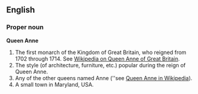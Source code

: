 ==English==
===Proper noun===
'''Queen Anne'''

# The first monarch of the Kingdom of Great Britain, who reigned from 1702 through 1714.  See [[w:Anne of Great Britain|Wikipedia on Queen Anne of Great Britain]].
# The style (of architecture, furniture, etc.) popular during the reign of Queen Anne.
#Any of the other queens named Anne (''see [[w:Queen_Anne|Queen Anne in Wikipedia]]).
#A small town in Maryland, USA.

{{rfd}}